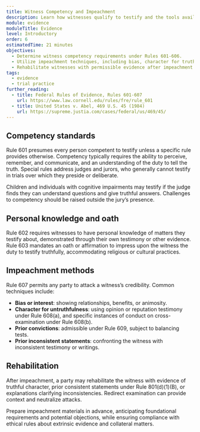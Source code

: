 ```yaml
---
title: Witness Competency and Impeachment
description: Learn how witnesses qualify to testify and the tools available to attack or bolster their credibility.
module: evidence
moduleTitle: Evidence
level: Introductory
order: 6
estimatedTime: 21 minutes
objectives:
  - Determine witness competency requirements under Rules 601-606.
  - Utilize impeachment techniques, including bias, character for truthfulness, and prior inconsistent statements.
  - Rehabilitate witnesses with permissible evidence after impeachment.
tags:
  - evidence
  - trial practice
further_reading:
  - title: Federal Rules of Evidence, Rules 601-607
    url: https://www.law.cornell.edu/rules/fre/rule_601
  - title: United States v. Abel, 469 U.S. 45 (1984)
    url: https://supreme.justia.com/cases/federal/us/469/45/
---
```

## Competency standards

Rule 601 presumes every person competent to testify unless a specific rule provides otherwise. Competency typically requires the
ability to perceive, remember, and communicate, and an understanding of the duty to tell the truth. Special rules address judges
and jurors, who generally cannot testify in trials over which they preside or deliberate.

Children and individuals with cognitive impairments may testify if the judge finds they can understand questions and give truthful
answers. Challenges to competency should be raised outside the jury’s presence.

## Personal knowledge and oath

Rule 602 requires witnesses to have personal knowledge of matters they testify about, demonstrated through their own testimony or
other evidence. Rule 603 mandates an oath or affirmation to impress upon the witness the duty to testify truthfully, accommodating
religious or cultural practices.

## Impeachment methods

Rule 607 permits any party to attack a witness’s credibility. Common techniques include:

- **Bias or interest**: showing relationships, benefits, or animosity.
- **Character for untruthfulness**: using opinion or reputation testimony under Rule 608(a), and specific instances of conduct on
  cross-examination under Rule 608(b).
- **Prior convictions**: admissible under Rule 609, subject to balancing tests.
- **Prior inconsistent statements**: confronting the witness with inconsistent testimony or writings.

## Rehabilitation

After impeachment, a party may rehabilitate the witness with evidence of truthful character, prior consistent statements under
Rule 801(d)(1)(B), or explanations clarifying inconsistencies. Redirect examination can provide context and neutralize attacks.

Prepare impeachment materials in advance, anticipating foundational requirements and potential objections, while ensuring
compliance with ethical rules about extrinsic evidence and collateral matters.

